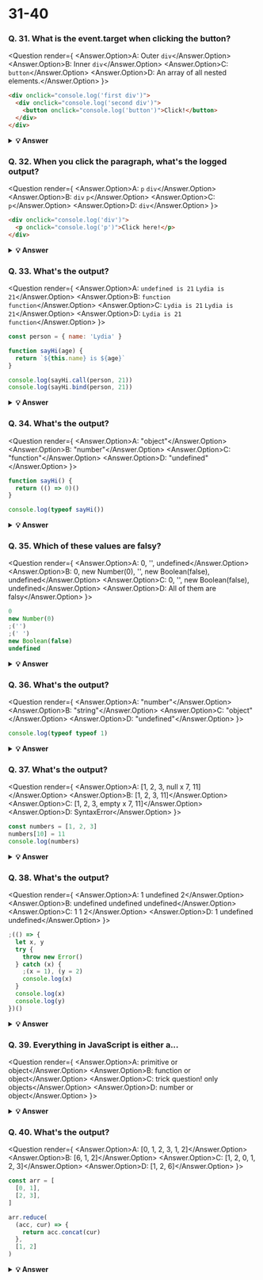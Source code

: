 
# 31-40

### Q. 31. What is the event.target when clicking the button?

<Question render={
  <Answer answer="C">
  <Answer.Option>A: Outer `div`</Answer.Option>
  <Answer.Option>B: Inner `div`</Answer.Option>
  <Answer.Option>C: `button`</Answer.Option>
  <Answer.Option>D: An array of all nested elements.</Answer.Option>
</Answer>
}>

```html
<div onclick="console.log('first div')">
  <div onclick="console.log('second div')">
    <button onclick="console.log('button')">Click!</button>
  </div>
</div>
```

</Question>

<details>
    <summary>
    <b>💡 Answer</b>
    </summary>

**_Answer: C_**

The deepest nested element that caused the event is the target of the event. You can stop bubbling by `event.stopPropagation`

</details>

### Q. 32. When you click the paragraph, what's the logged output?

<Question render={
  <Answer answer="A">
  <Answer.Option>A: `p` `div`</Answer.Option>
  <Answer.Option>B: `div` `p`</Answer.Option>
  <Answer.Option>C: `p`</Answer.Option>
  <Answer.Option>D: `div`</Answer.Option>
</Answer>
}>

```html
<div onclick="console.log('div')">
  <p onclick="console.log('p')">Click here!</p>
</div>
```

</Question>

<details>
    <summary>
    <b>💡 Answer</b>
    </summary>

**_Answer: A_**

If we click `p`, we see two logs: `p` and `div`. During event propagation, there are 3 phases: capturing, target, and bubbling. By default, event handlers are executed in the bubbling phase (unless you set `useCapture` to `true`). It goes from the deepest nested element outwards.

</details>

### Q. 33. What's the output?

<Question render={
  <Answer answer="D">
  <Answer.Option>A: `undefined is 21` `Lydia is 21`</Answer.Option>
  <Answer.Option>B: `function` `function`</Answer.Option>
  <Answer.Option>C: `Lydia is 21` `Lydia is 21`</Answer.Option>
  <Answer.Option>D: `Lydia is 21` `function`</Answer.Option>
</Answer>
}>

```javascript
const person = { name: 'Lydia' }

function sayHi(age) {
  return `${this.name} is ${age}`
}

console.log(sayHi.call(person, 21))
console.log(sayHi.bind(person, 21))
```

</Question>

<details>
    <summary>
    <b>💡 Answer</b>
    </summary>

**_Answer: D_**

With both, we can pass the object to which we want the `this` keyword to refer to. However, `.call` is also _executed immediately_!

`.bind.` returns a _copy_ of the function, but with a bound context! It is not executed immediately.

</details>

### Q. 34. What's the output?

<Question render={
  <Answer answer="B">
  <Answer.Option>A: "object"</Answer.Option>
  <Answer.Option>B: "number"</Answer.Option>
  <Answer.Option>C: "function"</Answer.Option>
  <Answer.Option>D: "undefined"</Answer.Option>
</Answer>
}>

```javascript
function sayHi() {
  return (() => 0)()
}

console.log(typeof sayHi())
```

</Question>

<details>
    <summary>
    <b>💡 Answer</b>
    </summary>

**_Answer: B_**

The `sayHi` function returns the returned value of the immediately invoked function expression (IIFE). This function returned `0`, which is type `"number"`.

FYI: there are only 7 built-in types: `null`, `undefined`, `boolean`, `number`, `string`, `object`, and `symbol`. `"function"` is not a type, since functions are objects, it's of type `"object"`.

</details>

### Q. 35. Which of these values are falsy?

<Question render={
  <Answer answer="A">
  <Answer.Option>A: 0, '', undefined</Answer.Option>
  <Answer.Option>B: 0, new Number(0), '', new Boolean(false), undefined</Answer.Option>
  <Answer.Option>C: 0, '', new Boolean(false), undefined</Answer.Option>
  <Answer.Option>D: All of them are falsy</Answer.Option>
</Answer>
}>

```javascript
0
new Number(0)
;('')
;(' ')
new Boolean(false)
undefined
```

</Question>

<details>
    <summary>
    <b>💡 Answer</b>
    </summary>

**_Answer: A_**

There are 8 falsy values:

- `undefined`
- `null`
- `NaN`
- `false`
- `''` (empty string)
- `0`
- `-0`
- `0n` (BigInt(0))

Function constructors, like `new Number` and `new Boolean` are truthy.

</details>

### Q. 36. What's the output?

<Question render={
  <Answer answer="B">
  <Answer.Option>A: "number"</Answer.Option>
  <Answer.Option>B: "string"</Answer.Option>
  <Answer.Option>C: "object"</Answer.Option>
  <Answer.Option>D: "undefined"</Answer.Option>
</Answer>
}>

```javascript
console.log(typeof typeof 1)
```

</Question>

<details>
    <summary>
    <b>💡 Answer</b>
    </summary>

**_Answer: B_**

`typeof 1` returns `"number"`.

`typeof "number"` returns `"string"`

</details>

### Q. 37. What's the output?

<Question render={
  <Answer answer="C">
  <Answer.Option>A: [1, 2, 3, null x 7, 11]</Answer.Option>
  <Answer.Option>B: [1, 2, 3, 11]</Answer.Option>
  <Answer.Option>C: [1, 2, 3, empty x 7, 11]</Answer.Option>
  <Answer.Option>D: SyntaxError</Answer.Option>
</Answer>
}>

```javascript
const numbers = [1, 2, 3]
numbers[10] = 11
console.log(numbers)
```

</Question>

<details>
    <summary>
    <b>💡 Answer</b>
    </summary>

**_Answer: C_**

When you set a value to an element in an array that exceeds the length of the array, JavaScript creates something called "empty slots". These actually have the value of `undefined`, but you will see something like:

`[1, 2, 3, empty x 7, 11]`

depending on where you run it (it's different for every browser, node, etc.)

</details>

### Q. 38. What's the output?

<Question render={
  <Answer answer="A">
  <Answer.Option>A: 1 undefined 2</Answer.Option>
  <Answer.Option>B: undefined undefined undefined</Answer.Option>
  <Answer.Option>C: 1 1 2</Answer.Option>
  <Answer.Option>D: 1 undefined undefined</Answer.Option>
</Answer>
}>

```javascript
;(() => {
  let x, y
  try {
    throw new Error()
  } catch (x) {
    ;(x = 1), (y = 2)
    console.log(x)
  }
  console.log(x)
  console.log(y)
})()
```

</Question>

<details>
    <summary>
    <b>💡 Answer</b>
    </summary>

**_Answer: A_**

The `catch` block receives the argument `x`. This is not the same `x` as the variable when we pass arguments. This variable `x` is block-scoped.

Later, we set this block-scoped variable equal to `1`, and set the value of the variable `y`. Now, we log the block-scoped variable `x`, which is equal to `1`.

Outside of the `catch` block, `x` is still `undefined`, and `y` is `2`. When we want to `console.log(x)` outside of the `catch` block, it returns `undefined`, and `y` returns `2`.

</details>

### Q. 39. Everything in JavaScript is either a...

<Question render={
  <Answer answer="A">
  <Answer.Option>A: primitive or object</Answer.Option>
  <Answer.Option>B: function or object</Answer.Option>
  <Answer.Option>C: trick question! only objects</Answer.Option>
  <Answer.Option>D: number or object</Answer.Option>
</Answer>
}>

</Question>

<details>
    <summary>
    <b>💡 Answer</b>
    </summary>

**_Answer: A_**

JavaScript only has primitive types and objects.

Primitive types are `boolean`, `null`, `undefined`, `bigint`, `number`, `string`, and `symbol`.

What differentiates a primitive from an object is that primitives do not have any properties or methods; however, you'll note that `'foo'.toUpperCase()` evaluates to `'FOO'` and does not result in a `TypeError`. This is because when you try to access a property or method on a primitive like a string, JavaScript will implicitly wrap the primitive type using one of the wrapper classes, i.e. `String`, and then immediately discard the wrapper after the expression evaluates. All primitives except for `null` and `undefined` exhibit this behaviour.

</details>

### Q. 40. What's the output?

<Question render={
  <Answer answer="C">
  <Answer.Option>A: [0, 1, 2, 3, 1, 2]</Answer.Option>
  <Answer.Option>B: [6, 1, 2]</Answer.Option>
  <Answer.Option>C: [1, 2, 0, 1, 2, 3]</Answer.Option>
  <Answer.Option>D: [1, 2, 6]</Answer.Option>
</Answer>
}>

```javascript
const arr = [
  [0, 1],
  [2, 3],
]

arr.reduce(
  (acc, cur) => {
    return acc.concat(cur)
  },
  [1, 2]
)
```

</Question>

<details>
    <summary>
    <b>💡 Answer</b>
    </summary>

**_Answer: C_**

`[1, 2]` is our initial value. This is the value we start with, and the value of the very first `acc`. During the first round, `acc` is `[1,2]`, and `cur` is `[0, 1]`. We concatenate them, which results in `[1, 2, 0, 1]`.

Then, `[1, 2, 0, 1]` is `acc` and `[2, 3]` is `cur`. We concatenate them, and get `[1, 2, 0, 1, 2, 3]`

</details>
